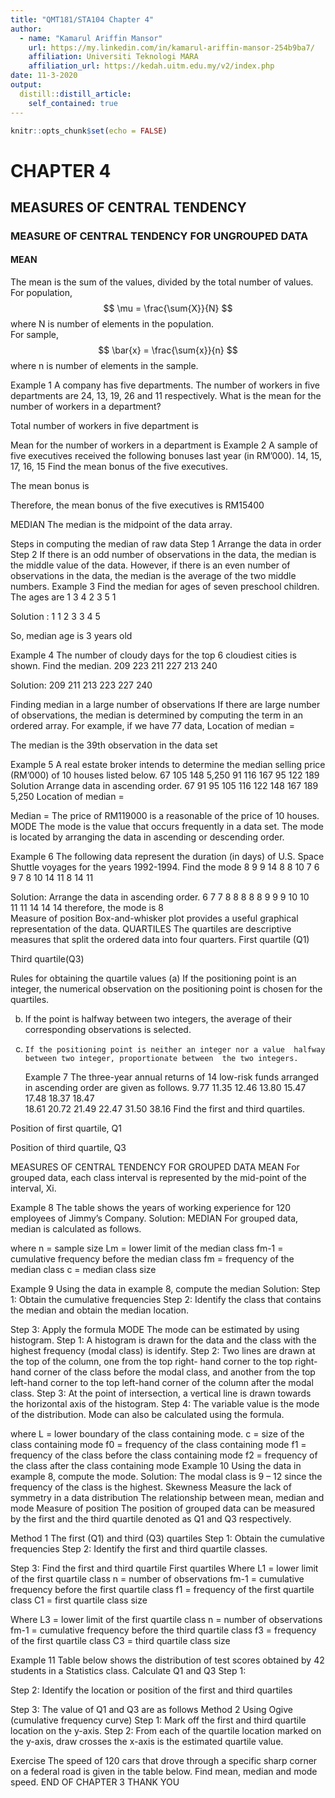```yaml
---
title: "QMT181/STA104 Chapter 4"
author: 
  - name: "Kamarul Ariffin Mansor"
    url: https://my.linkedin.com/in/kamarul-ariffin-mansor-254b9ba7/
    affiliation: Universiti Teknologi MARA
    affiliation_url: https://kedah.uitm.edu.my/v2/index.php
date: 11-3-2020
output: 
  distill::distill_article:
    self_contained: true
---
```

  
  
```r
knitr::opts_chunk$set(echo = FALSE)
```

# CHAPTER 4  
## MEASURES OF CENTRAL TENDENCY  
### MEASURE OF CENTRAL TENDENCY FOR UNGROUPED DATA  

#### MEAN  
The mean is the sum of the values, divided by the total number of values.  
For population,  
$$
\mu = \frac{\sum{X}}{N}
$$
where N is number of elements in the population.  
For sample,  
$$
\bar{x} = \frac{\sum{x}}{n}
$$
where n is number of elements in the sample.  

Example 1
A company has five departments. The number of workers in five departments are 24, 13, 19, 26 and 11 respectively. What is the mean for the number of workers in a department?
  
  Total number of workers in five department is


Mean for the number of workers in a department is
Example 2
A sample of five executives received the following bonuses last year (in RM’000).
14, 15, 17, 16, 15
Find the mean bonus of the five executives.

The mean bonus is


Therefore, the mean bonus of the five executives is RM15400

MEDIAN 
The median is the midpoint of the data array. 

Steps in computing the median of raw data
Step 1	Arrange the data in order
Step 2	If there is an odd number of observations in the 			data, the median is the middle value of the data. 			However, if there is an even 	number of observations 		in the data, the median is the average of the two 			middle numbers. 
Example 3
Find the median for ages of seven preschool children. The ages are
1	 3	4	2	3	5	1

Solution : 
  1	  1	 2	3	3	4	5


So, median age is 3 years old

Example 4
The number of cloudy days for the top 6 cloudiest cities is shown. Find the median.
209  223   211   227	213	240	

Solution:
  209	 211	213	223	227	240	



Finding median in a large number of observations 
If there are large number of observations, the median is determined by computing the                                        term in an ordered array. 
For example, if we have 77 data,
Location of median =
  
  The median is the 39th observation in the data set

Example 5
A real estate broker intends to determine the median selling price (RM’000) of 10 houses listed below.
67  105  148  5,250   91  116  167   95   122 189
Solution
Arrange data in ascending order.
67  91  95  105  116  122  148  167  189   5,250
Location of median =
  
  Median =
  The price of RM119000 is a reasonable of the price of 10 houses.  
MODE
The mode is the value that occurs frequently in a data set. The mode is located by arranging the data in ascending or descending order. 

Example 6
The following data represent the duration (in days) of U.S. Space Shuttle voyages for the years 1992-1994. Find the mode
8   9   9   14   8    8   10   7    6 
9   7   8   10  14  11  8  14  11

Solution:
  Arrange the data in ascending order.
6   7   7   8   8   8   8   8   9   9   9   10   10  
11   11   14   14   14
therefore, the mode is 8	
Measure of position
Box-and-whisker plot 
provides a useful graphical representation of the data.
QUARTILES
The quartiles are descriptive measures that split the ordered data into four quarters.
First quartile (Q1)

Third quartile(Q3)

Rules for obtaining the quartile values
(a)	If the positioning point is an integer, the numerical 	observation on the positioning point is chosen for the 	quartiles.

(b)	If the point is halfway between two integers, the 	average of their corresponding observations is 	selected.

(c)		If the positioning point is neither an integer nor a value 	halfway between two integer, proportionate between 	the two integers.
Example 7
The three-year annual returns of 14 low-risk funds arranged in ascending order are given as follows.
9.77   11.35   12.46   13.80   15.47   17.48   18.37   18.47   
18.61  20.72   21.49   22.47   31.50   38.16
Find the first and third quartiles.

Position of first quartile, Q1

Position of third quartile, Q3

MEASURES OF CENTRAL TENDENCY FOR GROUPED DATA
MEAN
For grouped data, each class interval is represented by the mid-point of the interval, Xi.

Example 8
The table shows the years of working experience for 120 employees of Jimmy’s Company.
Solution:
  MEDIAN
For grouped data, median is calculated as follows.



where n = sample size
Lm = lower limit of the median class
fm-1 = cumulative frequency before the median class
fm = frequency of the median class
c = median class size


Example 9
Using the data in example 8, compute the median
Solution:
  Step 1: Obtain the cumulative frequencies
Step 2: Identify the class that contains the median and 	       	    obtain the median location.


Step 3: Apply the formula
MODE
The mode can be estimated by using histogram.
Step 1: A histogram is drawn for the data and the class with the highest 	   	   frequency (modal class) is identify.
Step 2: Two lines are drawn at the top of the column, one from the top right-	   	   hand corner to the top right-hand corner of the class before the modal 	   class, and another from the top left-hand corner to the top left-hand 	   	   corner of the column after the modal class. 
Step 3: At the point of intersection, a vertical line is drawn towards the 	   	   horizontal axis of the histogram.
Step 4: The variable value is the mode of the distribution.
Mode can also be calculated using the formula.



where L = lower boundary of the class containing 	mode.
c = size of the class containing mode
f0 = frequency of the class containing mode
f1 = frequency of the class before the class containing mode
f2 = frequency of the class after the class containing mode
Example 10
Using the data in example 8, compute the mode.
Solution: The modal class is 9 – 12 since the frequency of the class is the 	highest.
Skewness
Measure the lack of symmetry in a data distribution
The relationship between mean, median and mode
Measure of position
The position of grouped data can be measured by the first and the third quartile denoted as Q1 and Q3 respectively.

Method 1
The first (Q1) and third (Q3) quartiles
Step 1: Obtain the cumulative frequencies
Step 2: Identify the first and third quartile classes.


Step 3: Find the first and third quartile
First quartiles 
Where   L1 = lower limit of the first quartile class
n = number of observations
fm-1 = cumulative frequency before the 			                    first quartile class
f1 = frequency of the first quartile class
C1 = first quartile class size

Where   L3 = lower limit of the first quartile class
n = number of observations
fm-1 = cumulative frequency before the 			                    third quartile class
f3 = frequency of the first quartile class 
C3 = third quartile class size

Example 11
Table below shows the distribution of test scores obtained by 42 students in a Statistics class. Calculate Q1 and Q3
Step 1:
  
  Step 2: Identify the location or position of the first and third quartiles



Step 3: The value of Q1 and Q3 are as follows
Method 2
Using Ogive (cumulative frequency curve)
Step 1: Mark off the first and third quartile location on the y-axis.
Step 2: From each of the quartile location marked on the y-axis, draw crosses the x-axis is the estimated quartile value.

Exercise
The speed of 120 cars that drove through a specific sharp corner on a federal road is given in the table below. Find mean, median and mode speed.
END OF CHAPTER 3
THANK YOU

